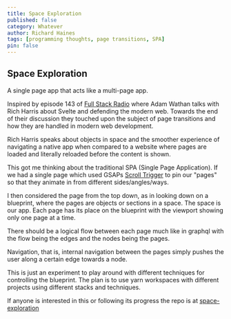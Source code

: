 ```yaml
---
title: Space Exploration
published: false
category: Whatever
author: Richard Haines
tags: [programming thoughts, page transitions, SPA]
pin: false
---
```


## Space Exploration

A single page app that acts like a multi-page app.

Inspired by episode 143 of [Full Stack Radio](https://fullstackradio.com/143) where Adam Wathan talks with Rich Harris about Svelte and defending the modern web. Towards the end of their discussion they touched upon the subject of page transitions and how they are handled in modern web development.

Rich Harris speaks about objects in space and the smoother experience of navigating a native app when compared to a website where pages are loaded and literally reloaded before the content is shown.

This got me thinking about the traditional SPA (Single Page Application). If we had a single page which used GSAPs [Scroll Trigger](https://greensock.com/docs/v3/Plugins/ScrollTrigger) to pin our "pages" so that they animate in from different sides/angles/ways.

I then considered the page from the top down, as in looking down on a blueprint, where the pages are objects or sections in a space. The space is our app. Each page has its place on the blueprint with the viewport showing only one page at a time.

There should be a logical flow between each page much like in graphql with the flow being the edges and the nodes being the pages.

Navigation, that is, internal navigation between the pages simply pushes the user along a certain edge towards a node.

This is just an experiment to play around with different techniques for controlling the blueprint. The plan is to use yarn workspaces with different projects using different stacks and techniques.

If anyone is interested in this or following its progress the repo is at [space-exploration](https://github.com/molebox/space-exploration)
